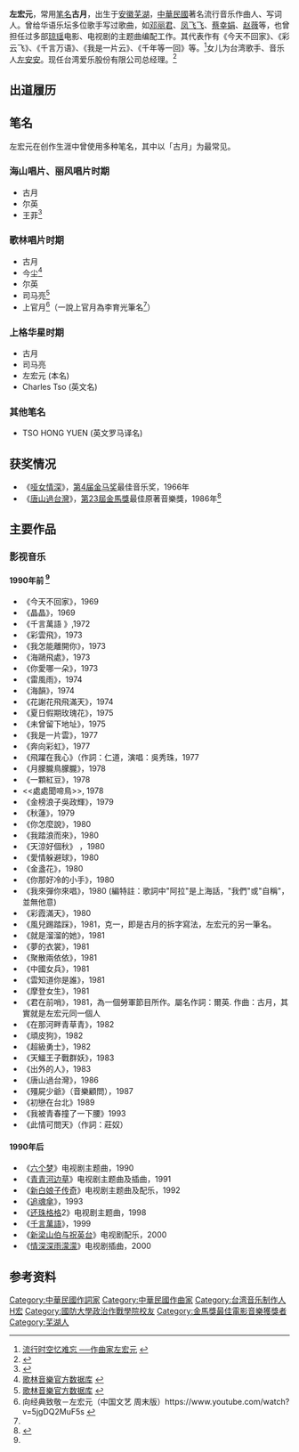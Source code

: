 {{藝人
| 姓名     = 左宏元
| 類型     = 作曲家
| 圖片簡介 = 
| 英文名   = Charles Tso, Hung Yuan Tso<ref>https://www.imdb.com/name/nm2582926/ {{Wayback|url=https://www.imdb.com/name/nm2582926/ |date=20170216001620 }} 左宏元IMDB主页</ref>
| 昵称     = 古月、尔英等
| 出生日期 = {{birth_year_and_age|1930||}}
| 出生地點 = {{ROC|安徽省}}[[芜湖縣|芜湖縣]]
| 語言   = [[中華民國国語|國語]]、[[臺灣闽南語|臺語]]
| 國籍     = {{ROC}}
| 籍貫     = [[湖北|湖北]][[大冶|大冶]]
| 儿女 = [[左安安|左安安]]（1971年生）
| 音樂類型 = [[華語流行音樂|華語流行]]
| 唱片公司 = {{flagicon|TWN}}[[海山唱片|海山唱片]]、[[丽风唱片|丽风唱片]]<small> (1965?-1980?)</small><br />{{flagicon|TWN}}[[歌林唱片|歌林唱片]]<small> (1980?-1990?)</small><br />{{flagicon|TWN}}[[上格唱片|上格唱片]]、[[華星唱片_(台灣)|华星唱片]]<small> (1990?-1999?)</small><br />{{flagicon|TWN}}[[卡布奇诺（唱片公司）|卡布奇诺]]<small> (2000-)</small>
}}
'''左宏元'''{{BD|1930年||||catIdx=Z左}}，常用[[笔名|笔名]]'''古月'''，出生于[[安徽|安徽]][[芜湖|芜湖]]，[[中華民國|中華民國]]著名流行音乐作曲人、写词人。曾给华语乐坛多位歌手写过歌曲，如[[邓丽君|邓丽君]]、[[凤飞飞|凤飞飞]]、[[蔡幸娟|蔡幸娟]]、[[赵薇|赵薇]]等，也曾担任过多部[[琼瑶|琼瑶]]电影、电视剧的主题曲编配工作。其代表作有《今天不回家》、《彩云飞》、《千言万语》、《我是一片云》、《千年等一回》等。<ref>[http://gb.taiwan-panorama.com/han/2/1/1/www.taiwan-panorama.com/show_issue.php?id=200619501040c.txt&table=1&cur_page=1&distype= 流行时空忆难忘 ──作曲家左宏元] {{webarchive|url=https://web.archive.org/web/20131110164023/http://gb.taiwan-panorama.com/han/2/1/1/www.taiwan-panorama.com/show_issue.php?id=200619501040c.txt&table=1&cur_page=1&distype= |date=2013-11-10 }}</ref>女儿为台湾歌手、音乐人[[左安安|左安安]]。现任台湾爱乐股份有限公司总经理。<ref>{{Cite web |url=http://www.inkui.com/a1/0/0DAF7CE14D6F6146F164_i.html |title=左宏元的传略 |access-date=2013-11-10 |archive-date=2015-11-15 |archive-url=https://web.archive.org/web/20151115171858/http://www.inkui.com/a1/0/0DAF7CE14D6F6146F164_i.html |dead-url=no }}</ref>

== 出道履历 ==

== 笔名 ==
{{about|筆名為司馬亮的歌手'''左宏元'''|西晉時期的八王|司馬亮}}
左宏元在创作生涯中曾使用多种笔名，其中以「古月」为最常见。

=== 海山唱片、丽风唱片时期 ===
* 古月
* 尔英
* 王菲<ref>{{Cite web |url=http://www.xiami.com/album/64972 |title=天下一大笑 全部电影原声带插曲 |access-date=2013-11-10 |archive-url=https://web.archive.org/web/20131110170652/http://www.xiami.com/album/64972 |archive-date=2013-11-10 |dead-url=yes }}</ref>

=== 歌林唱片时期 ===
* 古月
* 今尘<ref>[http://www.mcat.org.tw/html/data.php?spm=a1z1s.6659509.0.0.nQbumX&action=data&sn=294 歌林音樂官方数据库] {{webarchive|url=https://web.archive.org/web/20131110170014/http://www.mcat.org.tw/html/data.php?spm=a1z1s.6659509.0.0.nQbumX&action=data&sn=294 |date=2013-11-10 }}</ref>
* 尔英
* 司马亮<ref name="li">[http://www.mcat.org.tw/html/data.php?spm=a1z1s.6659509.0.0.nQbumX&action=data&sn=294 歌林音樂官方数据库] {{webarchive|url=https://web.archive.org/web/20131110170014/http://www.mcat.org.tw/html/data.php?spm=a1z1s.6659509.0.0.nQbumX&action=data&sn=294 |date=2013-11-10 }}</ref>
* 上官月<ref>向经典致敬－左宏元（中国文艺 周末版）https://www.youtube.com/watch?v=5jgDQ2MuF5s {{Wayback|url=https://www.youtube.com/watch?v=5jgDQ2MuF5s |date=20200421071734 }}</ref>（一說上官月為李育光筆名<ref name="li"/>）
<onlyinclude></onlyinclude>
=== 上格华星时期 ===
* 古月
* 司马亮
* 左宏元 (本名)
* Charles Tso (英文名)

=== 其他笔名 ===
* TSO HONG YUEN (英文罗马译名)

== 获奖情况 == 
*《[[哑女情深|哑女情深]]》，[[第4届金马奖|第4届金马奖]]最佳音乐奖，1966年
*《[[唐山過台灣|唐山過台灣]]》，[[第23屆金馬獎|第23屆金馬獎]]最佳原著音樂獎，1986年<ref name="百科">{{Cite web |url=http://nrch.culture.tw/twpedia.aspx?id=10193 |title=左宏元- 台灣大百科全書Encyclopedia of Taiwan |access-date=2015-11-04 |archive-url=https://web.archive.org/web/20160207042129/http://nrch.culture.tw/twpedia.aspx?id=10193 |archive-date=2016-02-07 |dead-url=yes }}</ref>

== 主要作品 ==

=== 影视音乐 ===

==== 1990年前 <ref name="百科"/>====

* 《今天不回家》，1969
* 《晶晶》，1969
* 《千言萬語 》,1972
* 《彩雲飛》，1973
* 《我怎能離開你》，1973
* 《海鷗飛處》，1973
* 《你愛哪一朵》，1973
* 《雷風雨》，1974
* 《海韻》，1974
* 《花謝花飛飛滿天》，1974
* 《夏日假期玫瑰花》，1975
* 《未曾留下地址》，1975
* 《我是一片雲》，1977
* 《奔向彩虹》，1977
*《飛躍在我心》（作詞：仁道，演唱：吳秀珠，1977
* 《月朦朧鳥朦朧》，1978
* 《一顆紅豆》，1978
*<<處處聞啼鳥>>, 1978
* 《金榜浪子吳政輝》，1979 
* 《秋蓮》，1979
* 《你怎麼說》，1980
* 《我踏浪而來》，1980 
* 《天涼好個秋》 ，1980 
* 《愛情躲避球》，1980 
* 《金盞花》，1980 
* 《你那好冷的小手》，1980 
* 《我來彈你來唱》，1980 (編特註：歌詞中"阿拉"是上海話，"我們"或"自稱"，並無他意)
* 《彩霞滿天》，1980
* 《風兒踢踏踩》，1981，克一，即是古月的拆字寫法，左宏元的另一筆名。
* 《就是溜溜的她》，1981
* 《夢的衣裳》，1981
* 《聚散兩依依》，1981
* 《中國女兵》，1981
* 《雲知道你是誰》，1981
* 《摩登女生》，1981
* 《君在前哨》，1981，為一個勞軍節目所作。屬名作詞：爾英. 作曲：古月，其實就是左宏元同一個人
* 《在那河畔青草青》，1982
* 《頑皮狗》，1982
* 《超級勇士》，1982
* 《天鱷王子戰群妖》，1983 
* 《出外的人》，1983
* 《唐山過台灣》，1986 
* 《殭屍少爺》（音樂顧問），1987 
* 《初戀在台北》1989
* 《我被青春撞了一下腰》1993
*《此情可問天》（作詞：莊奴）

==== 1990年后 ====
* 《[[六个梦|六个梦]]》电视剧主题曲，1990
* 《[[青青河邊草_(電視劇)|青青河边草]]》电视剧主题曲及插曲，1991
* 《[[新白娘子传奇|新白娘子传奇]]》电视剧主题曲及配乐，1992
* 《[[追魂傘|追魂傘]]》，1993  
* 《[[还珠格格|还珠格格]]2》电视剧主题曲，1998
* 《[[千言萬語|千言萬語]]》，1999
* 《[[新梁山伯与祝英台|新梁山伯与祝英台]]》电视剧配乐，2000
* 《[[情深深雨濛濛|情深深雨濛濛]]》电视剧插曲，2000

== 参考资料 ==
<references/>

{{金馬獎最佳原創電影音樂}}
{{DEFAULTSORT:Z左}}
[[Category:中華民國作詞家|Category:中華民國作詞家]]
[[Category:中華民國作曲家|Category:中華民國作曲家]]
[[Category:台湾音乐制作人|Category:台湾音乐制作人]]
[[Category:左姓|H宏]]
[[Category:國防大學政治作戰學院校友|Category:國防大學政治作戰學院校友]]
[[Category:金馬獎最佳電影音樂獲獎者|Category:金馬獎最佳電影音樂獲獎者]]
[[Category:芜湖人|Category:芜湖人]]